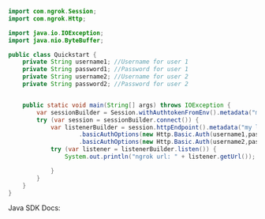 ```java
import com.ngrok.Session;
import com.ngrok.Http;

import java.io.IOException;
import java.nio.ByteBuffer;

public class Quickstart {
    private String username1; //Username for user 1
    private String password1; //Password for user 1
    private String username2; //Username for user 2
    private String password2; //Password for user 2


    public static void main(String[] args) throws IOException {
        var sessionBuilder = Session.withAuthtokenFromEnv().metadata("my session");
        try (var session = sessionBuilder.connect()) {
            var listenerBuilder = session.httpEndpoint().metadata("my listener")
                    .basicAuthOptions(new Http.Basic.Auth(username1,password1))
                    .basicAuthOptions(new Http.Basic.Auth(username2,password2));
            try (var listener = listenerBuilder.listen()) {
                System.out.println("ngrok url: " + listener.getUrl());

            }
        }
    }
}

```


Java SDK Docs:

